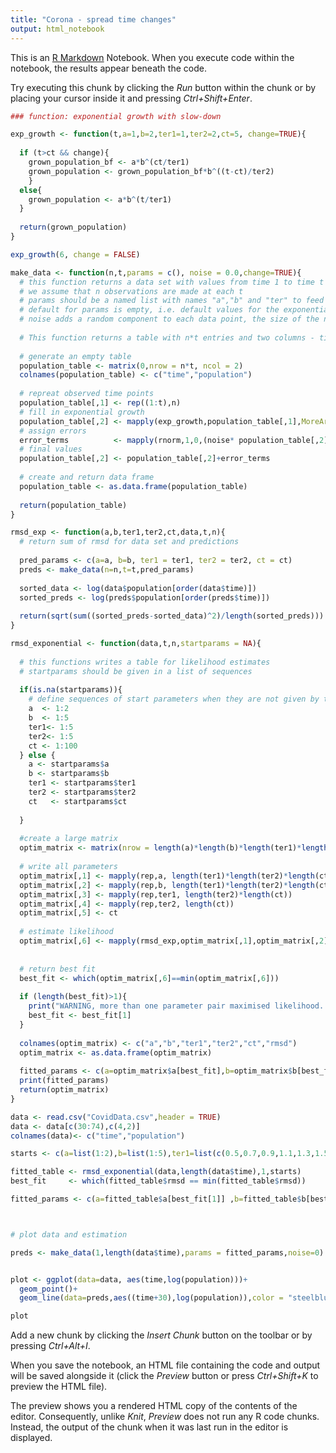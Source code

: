 ```yaml
---
title: "Corona - spread time changes"
output: html_notebook
---
```


This is an [R Markdown](http://rmarkdown.rstudio.com) Notebook. When you execute code within the notebook, the results appear beneath the code. 

Try executing this chunk by clicking the *Run* button within the chunk or by placing your cursor inside it and pressing *Ctrl+Shift+Enter*. 

```r
### function: exponential growth with slow-down

exp_growth <- function(t,a=1,b=2,ter1=1,ter2=2,ct=5, change=TRUE){
  
  if (t>ct && change){
    grown_population_bf <- a*b^(ct/ter1)
    grown_population <- grown_population_bf*b^((t-ct)/ter2)
    }
  else{
    grown_population <- a*b^(t/ter1)  
  }
  
  return(grown_population)
}

exp_growth(6, change = FALSE)
```


```r
make_data <- function(n,t,params = c(), noise = 0.0,change=TRUE){
  # this function returns a data set with values from time 1 to time t
  # we assume that n observations are made at each t 
  # params should be a named list with names "a","b" and "ter" to feed the model
  # default for params is empty, i.e. default values for the exponential function are used
  # noise adds a random component to each data point, the size of the noise depends of the value of the data point (the larger the number, the larger the noise)
  
  # This function returns a table with n*t entries and two columns - time and population  size 
  
  # generate an empty table
  population_table <- matrix(0,nrow = n*t, ncol = 2)
  colnames(population_table) <- c("time","population")
  
  # repreat observed time points
  population_table[,1] <- rep((1:t),n)
  # fill in exponential growth
  population_table[,2] <- mapply(exp_growth,population_table[,1],MoreArgs=as.list(params,change))
  # assign errors
  error_terms          <- mapply(rnorm,1,0,(noise* population_table[,2]))
  # final values 
  population_table[,2] <- population_table[,2]+error_terms
  
  # create and return data frame
  population_table <- as.data.frame(population_table)
  
  return(population_table)
}
```


```r
rmsd_exp <- function(a,b,ter1,ter2,ct,data,t,n){
  # return sum of rmsd for data set and predictions
  
  pred_params <- c(a=a, b=b, ter1 = ter1, ter2 = ter2, ct = ct)
  preds <- make_data(n=n,t=t,pred_params)
  
  sorted_data <- log(data$population[order(data$time)])
  sorted_preds <- log(preds$population[order(preds$time)])
  
  return(sqrt(sum((sorted_preds-sorted_data)^2)/length(sorted_preds)))
}

rmsd_exponential <- function(data,t,n,startparams = NA){
  
  # this functions writes a table for likelihood estimates
  # startparams should be given in a list of sequences
  
  if(is.na(startparams)){
    # define sequences of start parameters when they are not given by the user
    a  <- 1:2
    b  <- 1:5
    ter1<- 1:5
    ter2<- 1:5
    ct <- 1:100
  } else {
    a <- startparams$a
    b <- startparams$b
    ter1 <- startparams$ter1
    ter2 <- startparams$ter2
    ct   <- startparams$ct
    
  }
  
  #create a large matrix
  optim_matrix <- matrix(nrow = length(a)*length(b)*length(ter1)*length(ter2)*length(ct),ncol = 6)
  
  # write all parameters
  optim_matrix[,1] <- mapply(rep,a, length(ter1)*length(ter2)*length(ct)*length(b))
  optim_matrix[,2] <- mapply(rep,b, length(ter1)*length(ter2)*length(ct))
  optim_matrix[,3] <- mapply(rep,ter1, length(ter2)*length(ct))
  optim_matrix[,4] <- mapply(rep,ter2, length(ct))
  optim_matrix[,5] <- ct
  
  # estimate likelihood
  optim_matrix[,6] <- mapply(rmsd_exp,optim_matrix[,1],optim_matrix[,2],optim_matrix[,3],optim_matrix[,4],optim_matrix[,5],MoreArgs = list(data,t,n))
  
  
  # return best fit
  best_fit <- which(optim_matrix[,6]==min(optim_matrix[,6]))
  
  if (length(best_fit)>1){
    print("WARNING, more than one parameter pair maximised likelihood. Returning only one")
    best_fit <- best_fit[1]
  }
  
  colnames(optim_matrix) <- c("a","b","ter1","ter2","ct","rmsd")
  optim_matrix <- as.data.frame(optim_matrix)
  
  fitted_params <- c(a=optim_matrix$a[best_fit],b=optim_matrix$b[best_fit], ter1 =optim_matrix$ter1[best_fit],ter2 =optim_matrix$ter2[best_fit],ct =optim_matrix$ct[best_fit])
  print(fitted_params)
  return(optim_matrix)
}

data <- read.csv("CovidData.csv",header = TRUE)
data <- data[c(30:74),c(4,2)]
colnames(data)<- c("time","population")

starts <- c(a=list(1:2),b=list(1:5),ter1=list(c(0.5,0.7,0.9,1.1,1.3,1.5,1.7,1.9)),ter2=list(c(6.2,6.4,6.6,6.8,7.0,7.2,7.4,7.6,7.8)),ct=list(1:100))

fitted_table <- rmsd_exponential(data,length(data$time),1,starts)
best_fit     <- which(fitted_table$rmsd == min(fitted_table$rmsd))

fitted_params <- c(a=fitted_table$a[best_fit[1]] ,b=fitted_table$b[best_fit[1]] ,ter1=fitted_table$ter1[best_fit[1]],ter2=fitted_table$ter2[best_fit[1]],ct=fitted_table$ct[best_fit[1]])



# plot data and estimation

preds <- make_data(1,length(data$time),params = fitted_params,noise=0)


plot <- ggplot(data=data, aes(time,log(population)))+
  geom_point()+
  geom_line(data=preds,aes((time+30),log(population)),color = "steelblue")

plot

```
Add a new chunk by clicking the *Insert Chunk* button on the toolbar or by pressing *Ctrl+Alt+I*.

When you save the notebook, an HTML file containing the code and output will be saved alongside it (click the *Preview* button or press *Ctrl+Shift+K* to preview the HTML file).

The preview shows you a rendered HTML copy of the contents of the editor. Consequently, unlike *Knit*, *Preview* does not run any R code chunks. Instead, the output of the chunk when it was last run in the editor is displayed.
